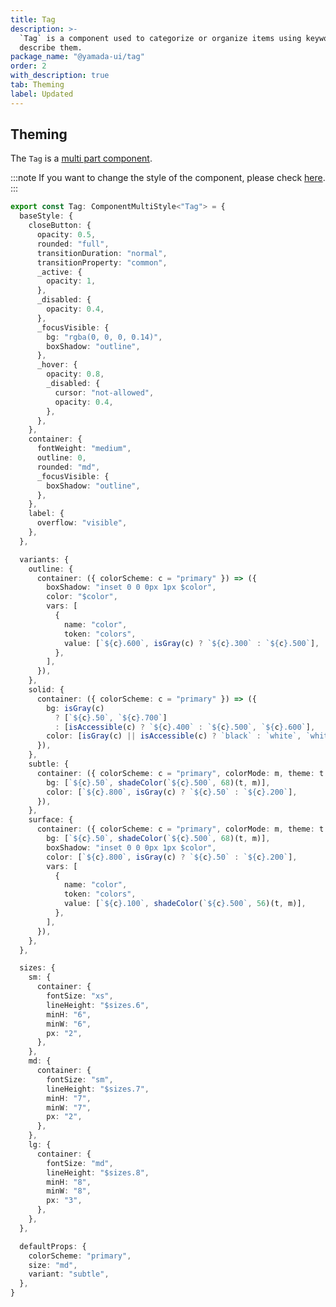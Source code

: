 ```yaml
---
title: Tag
description: >-
  `Tag` is a component used to categorize or organize items using keywords that
  describe them.
package_name: "@yamada-ui/tag"
order: 2
with_description: true
tab: Theming
label: Updated
---
```


## Theming

The `Tag` is a [multi part component](/styled-system/theming/component-styles#multi-part-components).

:::note
If you want to change the style of the component, please check [here](/styled-system/theming/customize-theme#changing-the-style-of-components).
:::

```ts
export const Tag: ComponentMultiStyle<"Tag"> = {
  baseStyle: {
    closeButton: {
      opacity: 0.5,
      rounded: "full",
      transitionDuration: "normal",
      transitionProperty: "common",
      _active: {
        opacity: 1,
      },
      _disabled: {
        opacity: 0.4,
      },
      _focusVisible: {
        bg: "rgba(0, 0, 0, 0.14)",
        boxShadow: "outline",
      },
      _hover: {
        opacity: 0.8,
        _disabled: {
          cursor: "not-allowed",
          opacity: 0.4,
        },
      },
    },
    container: {
      fontWeight: "medium",
      outline: 0,
      rounded: "md",
      _focusVisible: {
        boxShadow: "outline",
      },
    },
    label: {
      overflow: "visible",
    },
  },

  variants: {
    outline: {
      container: ({ colorScheme: c = "primary" }) => ({
        boxShadow: "inset 0 0 0px 1px $color",
        color: "$color",
        vars: [
          {
            name: "color",
            token: "colors",
            value: [`${c}.600`, isGray(c) ? `${c}.300` : `${c}.500`],
          },
        ],
      }),
    },
    solid: {
      container: ({ colorScheme: c = "primary" }) => ({
        bg: isGray(c)
          ? [`${c}.50`, `${c}.700`]
          : [isAccessible(c) ? `${c}.400` : `${c}.500`, `${c}.600`],
        color: [isGray(c) || isAccessible(c) ? `black` : `white`, `white`],
      }),
    },
    subtle: {
      container: ({ colorScheme: c = "primary", colorMode: m, theme: t }) => ({
        bg: [`${c}.50`, shadeColor(`${c}.500`, 68)(t, m)],
        color: [`${c}.800`, isGray(c) ? `${c}.50` : `${c}.200`],
      }),
    },
    surface: {
      container: ({ colorScheme: c = "primary", colorMode: m, theme: t }) => ({
        bg: [`${c}.50`, shadeColor(`${c}.500`, 68)(t, m)],
        boxShadow: "inset 0 0 0px 1px $color",
        color: [`${c}.800`, isGray(c) ? `${c}.50` : `${c}.200`],
        vars: [
          {
            name: "color",
            token: "colors",
            value: [`${c}.100`, shadeColor(`${c}.500`, 56)(t, m)],
          },
        ],
      }),
    },
  },

  sizes: {
    sm: {
      container: {
        fontSize: "xs",
        lineHeight: "$sizes.6",
        minH: "6",
        minW: "6",
        px: "2",
      },
    },
    md: {
      container: {
        fontSize: "sm",
        lineHeight: "$sizes.7",
        minH: "7",
        minW: "7",
        px: "2",
      },
    },
    lg: {
      container: {
        fontSize: "md",
        lineHeight: "$sizes.8",
        minH: "8",
        minW: "8",
        px: "3",
      },
    },
  },

  defaultProps: {
    colorScheme: "primary",
    size: "md",
    variant: "subtle",
  },
}
```
